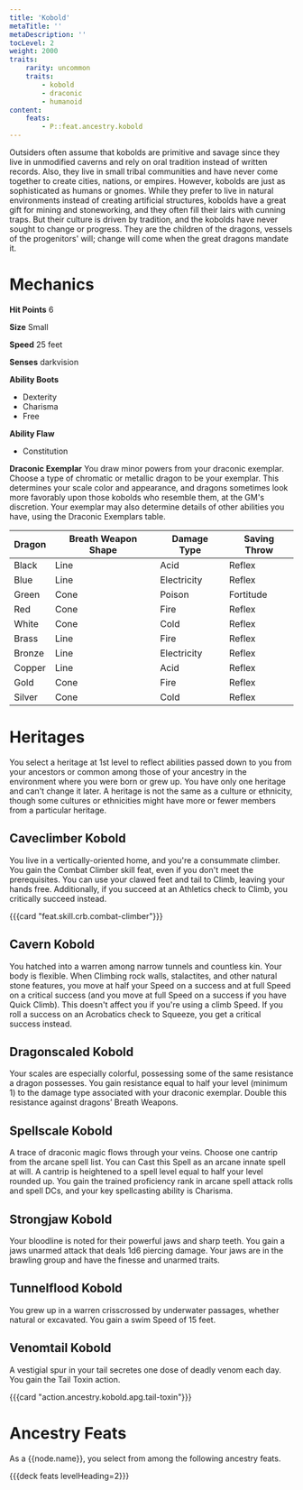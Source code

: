 ```yaml
---
title: 'Kobold'
metaTitle: ''
metaDescription: ''
tocLevel: 2
weight: 2000
traits:
    rarity: uncommon
    traits:
        - kobold
        - draconic
        - humanoid
content:
    feats:
        - P::feat.ancestry.kobold
---
```


Outsiders often assume that kobolds are primitive and savage since they live in unmodified caverns and rely on oral tradition instead of written records. Also, they live in small tribal communities and have never come together to create cities, nations, or empires. However, kobolds are just as sophisticated as humans or gnomes. While they prefer to live in natural environments instead of creating artificial structures, kobolds have a great gift for mining and stoneworking, and they often fill their lairs with cunning traps. But their culture is driven by tradition, and the kobolds have never sought to change or progress. They are the children of the dragons, vessels of the progenitors' will; change will come when the great dragons mandate it.

# Mechanics

**Hit Points** 6

**Size** Small

**Speed** 25 feet

**Senses** darkvision

**Ability Boots**

-   Dexterity
-   Charisma
-   Free

**Ability Flaw**

-   Constitution

**Draconic Exemplar** You draw minor powers from your draconic exemplar. Choose a type of chromatic or metallic dragon to be your exemplar. This determines your scale color and appearance, and dragons sometimes look more favorably upon those kobolds who resemble them, at the GM's discretion. Your exemplar may also determine details of other abilities you have, using the Draconic Exemplars table.

| Dragon | Breath Weapon Shape | Damage Type | Saving Throw |
| ------ | ------------------- | ----------- | ------------ |
| Black  | Line                | Acid        | Reflex       |
| Blue   | Line                | Electricity | Reflex       |
| Green  | Cone                | Poison      | Fortitude    |
| Red    | Cone                | Fire        | Reflex       |
| White  | Cone                | Cold        | Reflex       |
| Brass  | Line                | Fire        | Reflex       |
| Bronze | Line                | Electricity | Reflex       |
| Copper | Line                | Acid        | Reflex       |
| Gold   | Cone                | Fire        | Reflex       |
| Silver | Cone                | Cold        | Reflex       |

# Heritages

You select a heritage at 1st level to reflect abilities passed down to you from your ancestors or common among those of your ancestry in the environment where you were born or grew up. You have only one heritage and can't change it later. A heritage is not the same as a culture or ethnicity, though some cultures or ethnicities might have more or fewer members from a particular heritage.

## Caveclimber Kobold
You live in a vertically-oriented home, and you're a consummate climber. You gain the Combat Climber skill feat, even if you don't meet the prerequisites. You can use your clawed feet and tail to Climb, leaving your hands free. Additionally, if you succeed at an Athletics check to Climb, you critically succeed instead.

{{{card "feat.skill.crb.combat-climber"}}}

## Cavern Kobold
You hatched into a warren among narrow tunnels and countless kin. Your body is flexible. When Climbing rock walls, stalactites, and other natural stone features, you move at half your Speed on a success and at full Speed on a critical success (and you move at full Speed on a success if you have Quick Climb). This doesn't affect you if you're using a climb Speed. If you roll a success on an Acrobatics check to Squeeze, you get a critical success instead.

## Dragonscaled Kobold
Your scales are especially colorful, possessing some of the same resistance a dragon possesses. You gain resistance equal to half your level (minimum 1) to the damage type associated with your draconic exemplar. Double this resistance against dragons’ Breath Weapons.

## Spellscale Kobold
A trace of draconic magic flows through your veins. Choose one cantrip from the arcane spell list. You can Cast this Spell as an arcane innate spell at will. A cantrip is heightened to a spell level equal to half your level rounded up. You gain the trained proficiency rank in arcane spell attack rolls and spell DCs, and your key spellcasting ability is Charisma.

## Strongjaw Kobold
Your bloodline is noted for their powerful jaws and sharp teeth. You gain a jaws unarmed attack that deals 1d6 piercing damage. Your jaws are in the brawling group and have the finesse and unarmed traits.

## Tunnelflood Kobold
You grew up in a warren crisscrossed by underwater passages, whether natural or excavated. You gain a swim Speed of 15 feet.

## Venomtail Kobold
A vestigial spur in your tail secretes one dose of deadly venom each day. You gain the Tail Toxin action.

{{{card "action.ancestry.kobold.apg.tail-toxin"}}}

# Ancestry Feats

As a {{node.name}}, you select from among the following ancestry feats.

{{{deck feats levelHeading=2}}}
